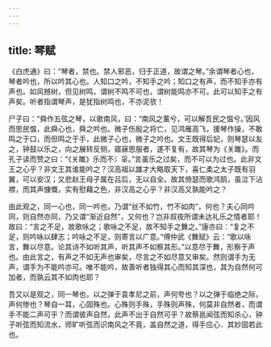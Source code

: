 ```yaml
---
---
---
```

title: 琴赋
---

《白虎通》曰：“琴者，禁也。禁人邪恶，归于正道，故谓之琴。”余谓琴者心也，琴者吟也，所以吟其心也。人知口之吟，不知手之吟；知口之有声，而不知手亦有声也。如风撼树，但见树鸣，谓树不鸣不可也，谓树能鸣亦不可。此可以知手之有声矣。听者指谓琴声，是犹指树鸣也，不亦泥欤！

尸子曰：“舜作五弦之琴，以歌南风，曰：“南风之薰兮，可以解吾民之愠兮。’因风而思民愠，此舜心也，舜之吟也。微子伤殷之将亡，见鸿雁高飞，援琴作操，不敢鸣之于口，而但鸣之于手，此微子心也，微子之吟也。文王既得后妃，则琴瑟以友之，钟鼓以乐之，向之展转反侧，寤寐思服者，遂不复有，故其琴为《关雎》。而孔子读而赞之曰：“《关雎》乐而不氵㸒。”言虽乐之过矣，而不可以为过也。此非文王之心乎？非文王其谁能吟之？汉高祖以雄才大略取天下，喜仁柔之太子既有羽翼，可以安汉；又悲赵王母子属在吕后，无以自全。故其倚瑟而歌鸿鹄，虽泣下沾襟，而其声慷慨，实有慰藉之色，非汉高之心乎？非汉高又孰能吟之？

由此观之，同一心也，同一吟也，乃谓“丝不如竹，竹不如肉”，何也？夫心同吟同，则自然亦同，乃又谓“渐近自然”，又何也？岂非叔夜所谓未达礼乐之情者耶！故曰：“言之不足，故歌咏之；歌咏之不足，故不知手之舞之。”康亦曰：“复之不足，则吟咏以肆志；吟咏之不足，则寄言以广意。”傅仲武《舞赋》云：“歌以咏言，舞以尽意。论其诗不如听其声，听其声不如察其形。”以意尽于舞，形察于声也。由此言之，有声之不如无声也审矣，尽言之不如尽意又审矣。然则谓手为无声，谓手为不能吟亦可。唯不能吟，故善听者独得其心而知其深也，其为自然何可加者，而孰云其不如肉也耶？

吾又以是观之，同一琴也，以之弹于袁孝尼之前，声何夸也？以之弹于临绝之际，声何惨也？琴自一耳，心固殊也。心殊则手殊，手殊则声殊，何莫非自然者，而谓手不能二声可乎？而谓彼声自然，此声不出于自然可乎？故蔡邕闻弦而知杀心，钟子听弦而知流水，师旷听弦而识南风之不竟，盖自然之道，得手应心．其妙固若此也。